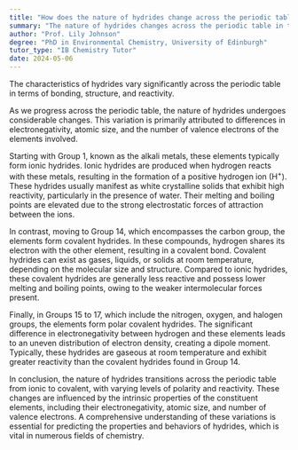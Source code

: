```yaml
---
title: "How does the nature of hydrides change across the periodic table?"
summary: "The nature of hydrides changes across the periodic table in terms of bonding, structure, and reactivity."
author: "Prof. Lily Johnson"
degree: "PhD in Environmental Chemistry, University of Edinburgh"
tutor_type: "IB Chemistry Tutor"
date: 2024-05-06
---
```


The characteristics of hydrides vary significantly across the periodic table in terms of bonding, structure, and reactivity.

As we progress across the periodic table, the nature of hydrides undergoes considerable changes. This variation is primarily attributed to differences in electronegativity, atomic size, and the number of valence electrons of the elements involved.

Starting with Group 1, known as the alkali metals, these elements typically form ionic hydrides. Ionic hydrides are produced when hydrogen reacts with these metals, resulting in the formation of a positive hydrogen ion ($\text{H}^+$). These hydrides usually manifest as white crystalline solids that exhibit high reactivity, particularly in the presence of water. Their melting and boiling points are elevated due to the strong electrostatic forces of attraction between the ions.

In contrast, moving to Group 14, which encompasses the carbon group, the elements form covalent hydrides. In these compounds, hydrogen shares its electron with the other element, resulting in a covalent bond. Covalent hydrides can exist as gases, liquids, or solids at room temperature, depending on the molecular size and structure. Compared to ionic hydrides, these covalent hydrides are generally less reactive and possess lower melting and boiling points, owing to the weaker intermolecular forces present.

Finally, in Groups 15 to 17, which include the nitrogen, oxygen, and halogen groups, the elements form polar covalent hydrides. The significant difference in electronegativity between hydrogen and these elements leads to an uneven distribution of electron density, creating a dipole moment. Typically, these hydrides are gaseous at room temperature and exhibit greater reactivity than the covalent hydrides found in Group 14.

In conclusion, the nature of hydrides transitions across the periodic table from ionic to covalent, with varying levels of polarity and reactivity. These changes are influenced by the intrinsic properties of the constituent elements, including their electronegativity, atomic size, and number of valence electrons. A comprehensive understanding of these variations is essential for predicting the properties and behaviors of hydrides, which is vital in numerous fields of chemistry.
    